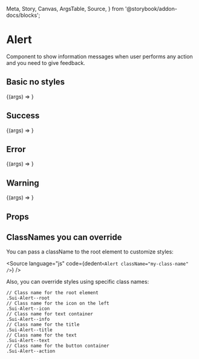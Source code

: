   Meta,
  Story,
  Canvas,
  ArgsTable,
  Source,
} from '@storybook/addon-docs/blocks';

<Meta title="Components/Alert" component={Alert} />


# Alert

Component to show information messages when user performs any action and you need to give feedback.

## Basic no styles

<Canvas>
  <Story
    name="Basic no styles"
    args={{
      title: 'Title',
      text: 'text',
      buttonText: 'Change vehicle',
      styled: false,
    }}
  >
    {(args) => <Alert {...args} />}
  </Story>
</Canvas>

## Success

<Canvas>
  <Story
    name="Success"
    args={{
      title: 'Fits your',
      text: '2020 Chevy Colorado',
      type: 'success',
      buttonText: 'Change vehicle',
    }}
  >
    {(args) => <Alert {...args} />}
  </Story>
</Canvas>

## Error

<Canvas>
  <Story
    name="Error"
    args={{
      title: 'This product requires fitment',
      type: 'error',
      buttonText: 'Change vehicle',
    }}
  >
    {(args) => <Alert {...args} />}
  </Story>
</Canvas>

## Warning

<Canvas>
  <Story
    name="Warning"
    args={{
      title: 'Not in stock',
      type: 'warning',
      buttonText: 'Change vehicle',
    }}
  >
    {(args) => <Alert {...args} />}
  </Story>
</Canvas>

## Props

<ArgsTable of={Alert} />

## ClassNames you can override

You can pass a className to the root element to customize styles:

<Source language="js" code={dedent`<Alert className="my-class-name" />`} />

Also, you can override styles using specific class names:

```
// Class name for the root element
.Sui-Alert--root
// Class name for the icon on the left
.Sui-Alert--icon
// Class name for text container
.Sui-Alert--info
// Class name for the title
.Sui-Alert--title
// Class name for the text
.Sui-Alert--text
// Class name for the button container
.Sui-Alert--action

```
